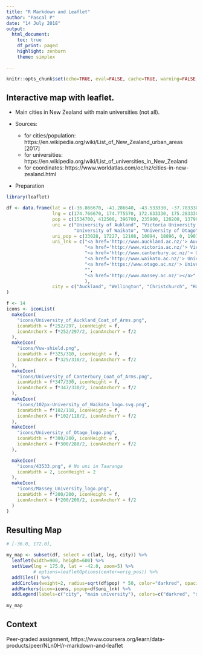 ```yaml
---
title: "R Markdown and Leaflet"
author: "Pascal P"
date: "14 July 2018"
output: 
  html_document:
    toc: true
    df_print: paged
    highlight: zenburn
    theme: simplex

---
```


```r
knitr::opts_chunk$set(echo=TRUE, eval=FALSE, cache=TRUE, warning=FALSE, message=FALSE, fig.path='figure/')
```

## Interactive map with leaflet.
 - Main cities in New Zealand with main universities (not all).  
 
 
 - Sources:
    - for cities/population: https://en.wikipedia.org/wiki/List_of_New_Zealand_urban_areas [2017]  
    - for universities: https://en.wikipedia.org/wiki/List_of_universities_in_New_Zealand  
    - for coordinates: https://www.worldatlas.com/oc/nz/cities-in-new-zealand.html  
  

 - Preparation
```r
library(leaflet)

df <- data.frame(lat = c(-36.866670, -41.286640, -43.533330, -37.783330, -45.874160, -37.686110, -40.356360),
                 lng = c(174.766670, 174.775570, 172.633330, 175.283330, 170.503610, 176.166670, 175.611130),
                 pop = c(1534700, 412500, 396700, 235900, 120200, 137900, 85300),
                 uni = c("University of Aukland", "Victoria University Wellington", "University of Canterburry", 
                         "University of Waikato", "University of Otago", "", "Massey University"),
                 uni_pop = c(33028, 17227, 12108, 10094, 18896, 0, 19074),
                 uni_lnk = c("<a href='http://www.auckland.ac.nz/'> Auckland University</a>", 
                             "<a href='http://www.victoria.ac.nz/'> Victoria University of Wellington</a>",
                             "<a href='http://www.canterbury.ac.nz/'> University of Canterburry</a>",
                             "<a href='http://www.waikato.ac.nz/'> University of Waikato</a>",
                             "<a href='https://www.otago.ac.nz/'> University of Otago</a>",
                             "",
                             "<a href='http://www.massey.ac.nz/'></a>"
                             ),
                 city = c("Auckland", "Wellington", "Christchurch", "Hamilton", "Dunedin", "Tauranga", "Palmerston North")
)

f <- 14
icons <- iconList(
  makeIcon(
    "icons/University_of_Auckland_Coat_of_Arms.png",
    iconWidth = f*252/297, iconHeight = f,
    iconAnchorX = f*252/297/2, iconAnchorY = f/2
  ),
  makeIcon(
    "icons/Vuw-shield.png",
    iconWidth = f*325/310, iconHeight = f,
    iconAnchorX = f*325/310/2, iconAnchorY = f/2
  ),
  makeIcon(
    "icons/University_of_Canterbury_Coat_of_Arms.png",
    iconWidth = f*347/330, iconHeight = f,
    iconAnchorX = f*347/330/2, iconAnchorY = f/2
  ), 
  makeIcon(
    "icons/102px-University_of_Waikato_logo.svg.png",
    iconWidth = f*102/118, iconHeight = f,
    iconAnchorX = f*102/118/2, iconAnchorY = f/2
  ),
  makeIcon(
    "icons/University_of_Otago_logo.png",
    iconWidth = f*300/280, iconHeight = f,
    iconAnchorX = f*300/280/2, iconAnchorY = f/2
  ),

  makeIcon(
    "icons/43533.png", # No uni in Tauranga
    iconWidth = 2, iconHeight = 2
  ),
  makeIcon(
    "icons/Massey_University_logo.png",
    iconWidth = f*200/200, iconHeight = f,
    iconAnchorX = f*200/200/2, iconAnchorY = f/2
  )
)
```

## Resulting Map

```r
# [-36.0, 172.0],

my_map <- subset(df, select = c(lat, lng, city)) %>%
  leaflet(width=900, height=600) %>%
  setView(lng = 175.0, lat = -42.0, zoom=5) %>%
          # options=leafletOptions(center=orig_pos)) %>% 
  addTiles() %>%
  addCircles(weight=2, radius=sqrt(df$pop) * 50, color="darkred", opacity=0.6) %>%
  addMarkers(icon=icons, popup=df$uni_lnk) %>%
  addLegend(labels=c("city", "main university"), colors=c("darkred", "slateblue"), position="bottomright")
  
my_map
```

## Context
  Peer-graded assignment, https://www.coursera.org/learn/data-products/peer/NLn0H/r-markdown-and-leaflet
